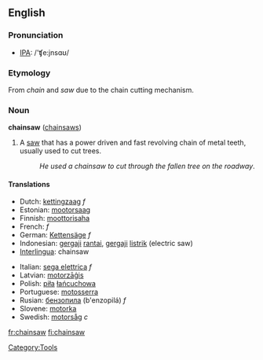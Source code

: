 ==English==

===Pronunciation===
*[[w:IPA|IPA]]: /'ʧe:jnsɑʊ/

===Etymology===
From ''chain'' and ''saw'' due to the chain cutting mechanism.

===Noun===
'''chainsaw''' ([[chainsaws]])

# A [[saw]] that has a power driven and fast revolving chain of metal teeth, usually used to cut trees.
#:''He used a chainsaw to cut through the fallen tree on the roadway''.

====Translations====
{{top}}
*Dutch: [[kettingzaag]] ''f''
*Estonian: [[mootorsaag]]
*Finnish: [[moottorisaha]]
*French: {{t|fr|tronçonneuse|}} ''f''
*German: [[Kettensäge]] ''f''
*Indonesian: [[gergaji]] [[rantai]],  [[gergaji]] [[listrik]] (electric saw)
*[[Interlingua]]: chainsaw
{{mid}}
*Italian: [[sega elettrica]] ''f''
*Latvian: [[motorzāģis]] {{m}}
*Polish: [[piła]] [[łańcuchowa]]
*Portuguese: [[motosserra]] {{f}}
*Rusian: [[бензопила]] (b'enzopilá) ''f''
*Slovene: [[motorka]] {{f}}
*Swedish: [[motorsåg]] ''c''
{{bottom}}

[[Category:Tools]]

[[fr:chainsaw]]
[[fi:chainsaw]]
